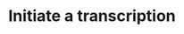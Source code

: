 ---
title: Initiate a transcription
description: Initiate a live transcription job. Use the returned ws `url` to connect to the websocket and start sending audio chunks. Use the returned `id` and the [GET /v2/live/:id](/api-reference/v2/live/get) endpoint to obtain the status and results. 
openapi: POST /v2/live
--- 